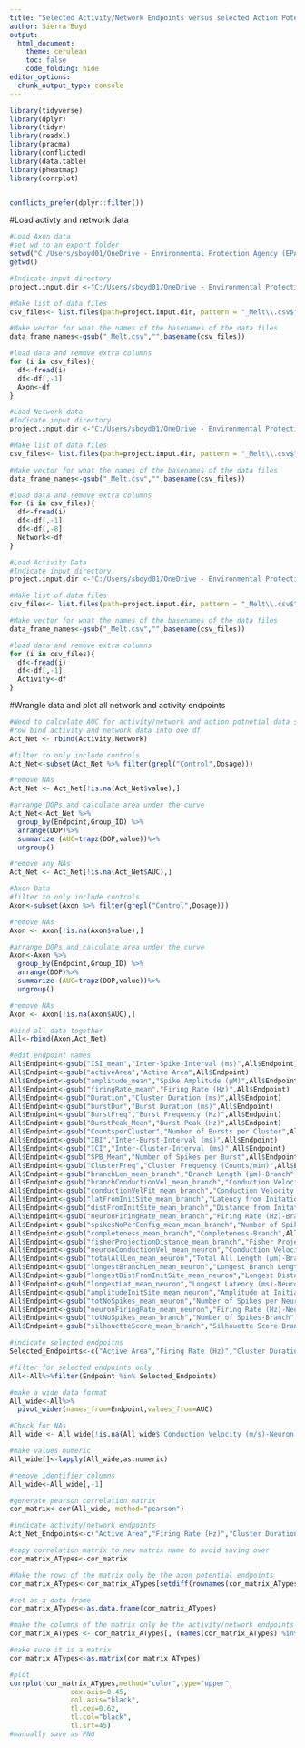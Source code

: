 ---
title: "Selected Activity/Network Endpoints versus selected Action Potential Propagation Correlations"
author: Sierra Boyd
output:
  html_document:
    theme: cerulean
    toc: false
    code_folding: hide
editor_options: 
  chunk_output_type: console
---
```{r load packages}

library(tidyverse)
library(dplyr)
library(tidyr)
library(readxl)
library(pracma)
library(conflicted)
library(data.table)
library(pheatmap)
library(corrplot)


conflicts_prefer(dplyr::filter())

```

#Load activty and network data
```{r}
#Load Axon data 
#set wd to an export folder
setwd("C:/Users/sboyd01/OneDrive - Environmental Protection Agency (EPA)/Profile/Documents/Project-Chronic DNT Organoid/Data Analysis/Axon Tracking/Exported Files")
getwd()

#Indicate input directory
project.input.dir <-"C:/Users/sboyd01/OneDrive - Environmental Protection Agency (EPA)/Profile/Documents/Project-Chronic DNT Organoid/Data Analysis/Axon Tracking"

#Make list of data files 
csv_files<- list.files(path=project.input.dir, pattern = "_Melt\\.csv$", recursive = T, full.names = T) 

#Make vector for what the names of the basenames of the data files
data_frame_names<-gsub("_Melt.csv","",basename(csv_files))

#load data and remove extra columns
for (i in csv_files){
  df<-fread(i)
  df<-df[,-1]
  Axon<-df
}

#Load Network data
#Indicate input directory
project.input.dir <-"C:/Users/sboyd01/OneDrive - Environmental Protection Agency (EPA)/Profile/Documents/Project-Chronic DNT Organoid/Data Analysis/Network Analysis"

#Make list of data files 
csv_files<- list.files(path=project.input.dir, pattern = "_Melt\\.csv$", recursive = T, full.names = T) 

#Make vector for what the names of the basenames of the data files
data_frame_names<-gsub("_Melt.csv","",basename(csv_files))

#load data and remove extra columns
for (i in csv_files){
  df<-fread(i)
  df<-df[,-1]
  df<-df[,-8]
  Network<-df
}

#Load Activity Data
#Indicate input directory
project.input.dir <-"C:/Users/sboyd01/OneDrive - Environmental Protection Agency (EPA)/Profile/Documents/Project-Chronic DNT Organoid/Data Analysis/Activity Analysis"

#Make list of data files 
csv_files<- list.files(path=project.input.dir, pattern = "_Melt\\.csv$", recursive = T, full.names = T) 

#Make vector for what the names of the basenames of the data files
data_frame_names<-gsub("_Melt.csv","",basename(csv_files))

#load data and remove extra columns
for (i in csv_files){
  df<-fread(i)
  df<-df[,-1]
  Activity<-df
}

```

#Wrangle data and plot all network and activity endpoints
```{r}
#Need to calculate AUC for activity/network and action potnetial data separate since different DOPs for recordings
#row bind activity and network data into one df
Act_Net <- rbind(Activity,Network)

#filter to only include controls
Act_Net<-subset(Act_Net %>% filter(grepl("Control",Dosage)))

#remove NAs
Act_Net <- Act_Net[!is.na(Act_Net$value),]

#arrange DOPs and calculate area under the curve
Act_Net<-Act_Net %>%
  group_by(Endpoint,Group_ID) %>%
  arrange(DOP)%>%
  summarize (AUC=trapz(DOP,value))%>%
  ungroup()

#remove any NAs
Act_Net <- Act_Net[!is.na(Act_Net$AUC),]

#Axon Data
#filter to only include controls
Axon<-subset(Axon %>% filter(grepl("Control",Dosage)))

#remove NAs
Axon <- Axon[!is.na(Axon$value),]

#arrange DOPs and calculate area under the curve
Axon<-Axon %>%
  group_by(Endpoint,Group_ID) %>%
  arrange(DOP)%>%
  summarize (AUC=trapz(DOP,value))%>%
  ungroup()

#remove NAs
Axon <- Axon[!is.na(Axon$AUC),]

#bind all data together
All<-rbind(Axon,Act_Net)

#edit endpoint names
All$Endpoint<-gsub("ISI_mean","Inter-Spike-Interval (ms)",All$Endpoint)
All$Endpoint<-gsub("activeArea","Active Area",All$Endpoint)
All$Endpoint<-gsub("amplitude_mean","Spike Amplitude (µM)",All$Endpoint)
All$Endpoint<-gsub("firingRate_mean","Firing Rate (Hz)",All$Endpoint)
All$Endpoint<-gsub("Duration","Cluster Duration (ms)",All$Endpoint)
All$Endpoint<-gsub("burstDur","Burst Duration (ms)",All$Endpoint)
All$Endpoint<-gsub("BurstFreq","Burst Frequency (Hz)",All$Endpoint)
All$Endpoint<-gsub("BurstPeak_Mean","Burst Peak (Hz)",All$Endpoint)
All$Endpoint<-gsub("CountsperCluster","Number of Bursts per Cluster",All$Endpoint)
All$Endpoint<-gsub("IBI","Inter-Burst-Interval (ms)",All$Endpoint)
All$Endpoint<-gsub("ICI","Inter-Cluster-Interval (ms)",All$Endpoint)
All$Endpoint<-gsub("SPB_Mean","Number of Spikes per Burst",All$Endpoint)
All$Endpoint<-gsub("ClusterFreq","Cluster Frequency (Counts/min)",All$Endpoint)
All$Endpoint<-gsub("branchLen_mean_branch","Branch Length (µm)-Branch",All$Endpoint)
All$Endpoint<-gsub("branchConductionVel_mean_branch","Conduction Velocity (m/s)-Branch",All$Endpoint)
All$Endpoint<-gsub("conductionVelFit_mean_branch","Conduction Velocity Coefficient of Variation-Branch",All$Endpoint)
All$Endpoint<-gsub("latFromInitSite_mean_branch","Latency from Initation Site Velocity (ms)-Branch",All$Endpoint)
All$Endpoint<-gsub("distFromInitSite_mean_branch","Distance from Initation Site (µm)-Branch",All$Endpoint)
All$Endpoint<-gsub("neuronFiringRate_mean_branch","Firing Rate (Hz)-Branch",All$Endpoint)
All$Endpoint<-gsub("spikesNoPerConfig_mean_mean_branch","Number of Spikes per Configuration-Branch",All$Endpoint)
All$Endpoint<-gsub("completeness_mean_branch","Completeness-Branch",All$Endpoint)
All$Endpoint<-gsub("fisherProjectionDistance_mean_branch","Fisher Projection Distance-Branch",All$Endpoint)
All$Endpoint<-gsub("neuronConductionVel_mean_neuron","Conduction Velocity (m/s)-Neuron",All$Endpoint)
All$Endpoint<-gsub("totalAllLen_mean_neuron","Total All Length (µm)-Branch",All$Endpoint)
All$Endpoint<-gsub("longestBranchLen_mean_neuron","Longest Branch Length (µm)-Neuron",All$Endpoint)
All$Endpoint<-gsub("longestDistFromInitSite_mean_neuron","Longest Distance from Initation Site (µm)-Neuron",All$Endpoint)
All$Endpoint<-gsub("longestLat_mean_neuron","Longest Latency (ms)-Neuron",All$Endpoint)
All$Endpoint<-gsub("amplitudeInitSite_mean_neuron","Amplitude at Initiaiton Site (Hz)-Neuron",All$Endpoint)
All$Endpoint<-gsub("totNoSpikes_mean_neuron","Number of Spikes per Neuron-Neuron",All$Endpoint)
All$Endpoint<-gsub("neuronFiringRate_mean_neuron","Firing Rate (Hz)-Neuron",All$Endpoint)
All$Endpoint<-gsub("totNoSpikes_mean_branch","Number of Spikes-Branch",All$Endpoint)
All$Endpoint<-gsub("silhouetteScore_mean_branch","Silhouette Score-Branch",All$Endpoint)

#indicate selected endpoitns
Selected_Endpoints<-c("Active Area","Firing Rate (Hz)","Cluster Duration (ms)","Burst Peak (Hz)","Inter-Cluster-Interval (ms)","Conduction Velocity (m/s)-Neuron","Number of Spikes per Neuron-Neuron","Longest Distance from Initation Site (µm)-Neuron")

#filter for selected endpoints only
All<-All%>%filter(Endpoint %in% Selected_Endpoints)

#make a wide data format
All_wide<-All%>%
  pivot_wider(names_from=Endpoint,values_from=AUC)

#Check for NAs
All_wide <- All_wide[!is.na(All_wide$'Conduction Velocity (m/s)-Neuron'),]

#make values numeric
All_wide[]<-lapply(All_wide,as.numeric)

#remove identifier columns
All_wide<-All_wide[,-1]

#generate pearson correlation matrix
cor_matrix<-cor(All_wide, method="pearson")

#indicate activity/network endpoints
Act_Net_Endpoints<-c("Active Area","Firing Rate (Hz)","Cluster Duration (ms)","Burst Peak (Hz)","Inter-Cluster-Interval (ms)")

#copy correlation matrix to new matrix name to avoid saving over
cor_matrix_ATypes<-cor_matrix

#Make the rows of the matrix only be the axon potential endpoints
cor_matrix_ATypes<-cor_matrix_ATypes[setdiff(rownames(cor_matrix_ATypes),Act_Net_Endpoints),]

#set as a data frame
cor_matrix_ATypes<-as.data.frame(cor_matrix_ATypes)

#make the columns of the matrix only be the activity/network endpoints
cor_matrix_ATypes <- cor_matrix_ATypes[, (names(cor_matrix_ATypes) %in% Act_Net_Endpoints)]

#make sure it is a matrix
cor_matrix_ATypes<-as.matrix(cor_matrix_ATypes)

#plot
corrplot(cor_matrix_ATypes,method="color",type="upper",
               cex.axis=0.45,
               col.axis="black",
               tl.cex=0.62,
               tl.col="black",
               tl.srt=45)
#manually save as PNG

```



